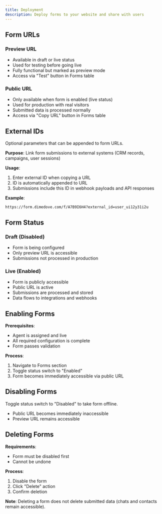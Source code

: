 ```yaml
---
title: Deployment
description: Deploy forms to your website and share with users
---
```


## Form URLs

### Preview URL

- Available in draft or live status
- Used for testing before going live
- Fully functional but marked as preview mode
- Access via "Test" button in Forms table

### Public URL

- Only available when form is enabled (live status)
- Used for production with real visitors
- Submitted data is processed normally
- Access via "Copy URL" button in Forms table

## External IDs

Optional parameters that can be appended to form URLs.

**Purpose**: Link form submissions to external systems (CRM records, campaigns, user sessions)

**Usage**:

1. Enter external ID when copying a URL
2. ID is automatically appended to URL
3. Submissions include this ID in webhook payloads and API responses

**Example**:

```
https://form.dimedove.com/f/A7B9I6H4?external_id=user_ui12y31i2u
```

## Form Status

### Draft (Disabled)

- Form is being configured
- Only preview URL is accessible
- Submissions not processed in production

### Live (Enabled)

- Form is publicly accessible
- Public URL is active
- Submissions are processed and stored
- Data flows to integrations and webhooks

## Enabling Forms

**Prerequisites**:

- Agent is assigned and live
- All required configuration is complete
- Form passes validation

**Process**:

1. Navigate to Forms section
2. Toggle status switch to "Enabled"
3. Form becomes immediately accessible via public URL

## Disabling Forms

Toggle status switch to "Disabled" to take form offline.

- Public URL becomes immediately inaccessible
- Preview URL remains accessible

## Deleting Forms

**Requirements**:

- Form must be disabled first
- Cannot be undone

**Process**:

1. Disable the form
2. Click "Delete" action
3. Confirm deletion

**Note**: Deleting a form does not delete submitted data (chats and contacts remain accessible).

